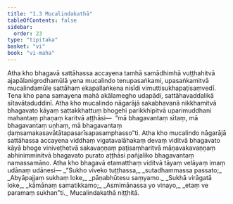 ```yaml
---
title: "1.3 Mucalindakathā"
tableOfContents: false
sidebar:
  order: 23
type: "tipitaka"
basket: "vi"
book: "vi-maha"
---
```



<DynamicBreadcrumb />

<Division number="5" book="vi-maha">

<Paragraph number="17" book="vi-maha">
Atha kho bhagavā sattāhassa accayena tamhā samādhimhā vuṭṭhahitvā ajapālanigrodhamūlā yena mucalindo tenupasaṅkami, upasaṅkamitvā mucalindamūle sattāhaṃ ekapallaṅkena nisīdi vimuttisukhapaṭisaṃvedī. Tena kho pana samayena mahā akālamegho udapādi, sattāhavaddalikā sītavātaduddinī. Atha kho mucalindo nāgarājā sakabhavanā nikkhamitvā bhagavato kāyaṃ sattakkhattuṃ bhogehi parikkhipitvā uparimuddhani mahantaṃ phaṇaṃ karitvā aṭṭhāsi—  “mā bhagavantaṃ sītaṃ, mā bhagavantaṃ uṇhaṃ, mā bhagavantaṃ ḍaṃsamakasavātātapasarīsapasamphasso”ti. Atha kho mucalindo nāgarājā sattāhassa accayena viddhaṃ vigatavalāhakaṃ devaṃ viditvā bhagavato kāyā bhoge viniveṭhetvā sakavaṇṇaṃ paṭisaṃharitvā māṇavakavaṇṇaṃ abhinimminitvā bhagavato purato aṭṭhāsi pañjaliko bhagavantaṃ namassamāno. Atha kho bhagavā etamatthaṃ viditvā tāyaṃ velāyaṃ imaṃ udānaṃ udānesi—
</Paragraph>

<Paragraph number="18" type="verses" book="vi-maha">
_“Sukho viveko tuṭṭhassa,_  
_sutadhammassa passato;_  
_Abyāpajjaṃ sukhaṃ loke,_  
_pāṇabhūtesu saṃyamo._  

</Paragraph>

<Paragraph number="19" type="verses" book="vi-maha">
_Sukhā virāgatā loke,_  
_kāmānaṃ samatikkamo;_  
_Asmimānassa yo vinayo,_  
_etaṃ ve paramaṃ sukhan”ti._  


</Paragraph>
</Division>

<Paragraph number="20" type="center" book="vi-maha">
Mucalindakathā niṭṭhitā.
</Paragraph>
